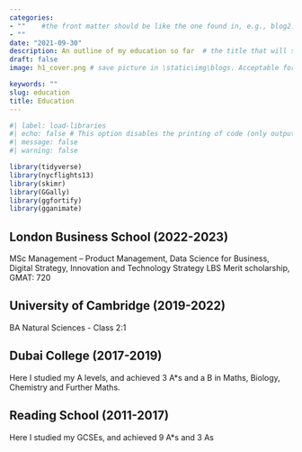 ```yaml
---
categories:  
- ""    #the front matter should be like the one found in, e.g., blog2.md. It cannot be like the normal Rmd we used
- ""
date: "2021-09-30"
description: An outline of my education so far  # the title that will show up once someone gets to this page
draft: false
image: h1_cover.png # save picture in \static\img\blogs. Acceptable formats= jpg, jpeg, or png . Your iPhone pics wont work

keywords: ""
slug: education
title: Education
---
```


```r
#| label: load-libraries
#| echo: false # This option disables the printing of code (only output is displayed).
#| message: false
#| warning: false

library(tidyverse)
library(nycflights13)
library(skimr)
library(GGally)
library(ggfortify)
library(gganimate)
```

## London Business School (2022-2023)

MSc Management – Product Management, Data Science for Business, Digital Strategy, Innovation and Technology Strategy
LBS Merit scholarship, GMAT: 720

## University of Cambridge (2019-2022)

BA Natural Sciences - Class 2:1

## Dubai College (2017-2019)

Here I studied my A levels, and achieved 3 A*s and a B in Maths, Biology, Chemistry and Further Maths.

## Reading School (2011-2017)

Here I studied my GCSEs, and achieved 9 A*s and 3 As

